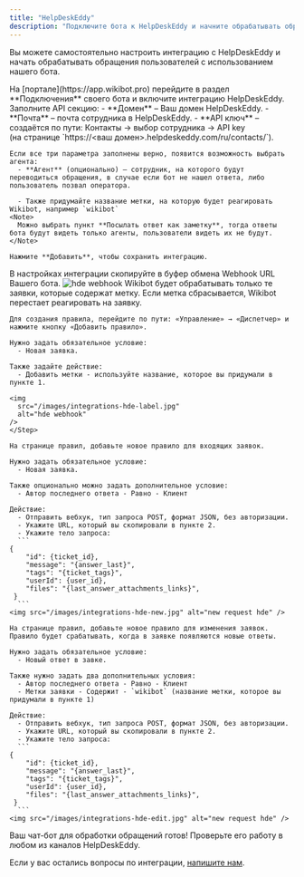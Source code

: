 ```yaml
---
title: "HelpDeskEddy"
description: "Подключите бота к HelpDeskEddy и начните обрабатывать обращения пользователей"
---
```


Вы можете самостоятельно настроить интеграцию с HelpDeskEddy и начать обрабатывать обращения пользователей с использованием нашего бота.

<Steps>
   <Step title="Настройте интеграцию">
    На [портале](https://app.wikibot.pro) перейдите в раздел **Подключения** своего бота и включите интеграцию HelpDeskEddy.
    Заполните API секцию:
      - **Домен** – Ваш домен HelpDeskEddy.
      - **Почта** – почта сотрудника в HelpDeskEddy.
      - **API ключ** – создаётся по пути: Контакты → выбор сотрудника → API key 
      <br/>(на странице `https://<ваш домен>.helpdeskeddy.com/ru/contacts/`).

    Если все три параметра заполнены верно, появится возможность выбрать агента:
      - **Агент** (опционально) – сотрудник, на которого будут переводиться обращения, в случае если бот не нашел ответа, либо пользователь позвал оператора.

      - Также придумайте название метки, на которую будет реагировать Wikibot, например `wikibot`
    <Note>
      Можно выбрать пункт **Посылать ответ как заметку**, тогда ответы бота будут видеть только агенты, пользователи видеть их не будут.
    </Note>

    Нажмите **Добавить**, чтобы сохранить интеграцию.

  </Step>
  <Step title="Скопируйте Webhook">
    В настройках интеграции скопируйте в буфер обмена Webhook URL Вашего бота.    
    <img
      src="/images/integrations-hde-webhook.jpg"
      alt="hde webhook"
    />
  </Step>
   <Step title="Настройте правило для добавления метки Wikibot">
    Wikibot будет обрабатывать только те заявки, которые содержат метку. Если метка сбрасывается, Wikibot перестает реагировать на заявку.

    Для создания правила, перейдите по пути: «Управление» → «Диспетчер» и нажмите кнопку «Добавить правило».

    Нужно задать обязательное условие:
      - Новая заявка.

    Также задайте действие:
      - Добавить метки - используйте название, которое вы придумали в пункте 1.

    <img
      src="/images/integrations-hde-label.jpg"
      alt="hde webhook"
    />
    </Step> 

  <Step title="Настройте правило для новых заявок">

    На странице правил, добавьте новое правило для входящих заявок.

    Нужно задать обязательное условие:
      - Новая заявка.

    Также опционально можно задать дополнительное условие:
      - Автор последнего ответа - Равно - Клиент

    Действие:
      - Отправить вебхук, тип запроса POST, формат JSON, без авторизации.
      - Укажите URL, который вы скопировали в пункте 2.
      - Укажите тело запроса:
      ```
    {
        "id": {ticket_id},
        "message": "{answer_last}",
        "tags": "{ticket_tags}",
        "userId": {user_id},
        "files": "{last_answer_attachments_links}",
     }
      ```
    <img src="/images/integrations-hde-new.jpg" alt="new request hde" />
    
  </Step>
   <Step title="Настройте правило на изменение заявки">

    На странице правил, добавьте новое правило для изменения заявок. Правило будет срабатывать, когда в заявке появляются новые ответы.

    Нужно задать обязательное условие:
      - Новый ответ в завке.
    
    Также нужно задать два дополнительных условия:
      - Автор последнего ответа - Равно - Клиент
      - Метки заявки - Содержит - `wikibot` (название метки, которое вы придумали в пункте 1)

    Действие:
      - Отправить вебхук, тип запроса POST, формат JSON, без авторизации.
      - Укажите URL, который вы скопировали в пункте 2.
      - Укажите тело запроса:
      ```
    {
        "id": {ticket_id},
        "message": "{answer_last}",
        "tags": "{ticket_tags}",
        "userId": {user_id},
        "files": "{last_answer_attachments_links}",
     }
      ```
    <img src="/images/integrations-hde-edit.jpg" alt="new request hde" />
  </Step>
 
  <Step title="Проверьте работу бота">
    Ваш чат-бот для обработки обращений готов! Проверьте его работу в любом из каналов HelpDeskEddy.
  </Step>
</Steps>

Если у вас остались вопросы по интеграции, [напишите нам](https://t.me/use_wikibot).
